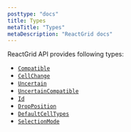 ```yaml
---
posttype: "docs"
title: Types
metaTitle: "Types"
metaDescription: "ReactGrid docs"
---
```


ReactGrid API provides following types:

- [`Compatible`](/docs/3.0/7-api/1-types/1-compatible-cell/)
- [`CellChange`](/docs/3.0/7-api/1-types/2-cell-change/)
- [`Uncertain`](/docs/3.0/7-api/1-types/2-uncertain-cell/)
- [`UncertainCompatible`](/docs/3.0/7-api/1-types/3-uncertain-compatible-cell/)
- [`Id`](/docs/3.0/7-api/1-types/4-id/)
- [`DropPosition`](/docs/3.0/7-api/1-types/5-drop-position/)
- [`DefaultCellTypes`](/docs/3.0/7-api/1-types/6-default-cells/)
- [`SelectionMode`](/docs/3.0/7-api/1-types/7-selection-mode/)